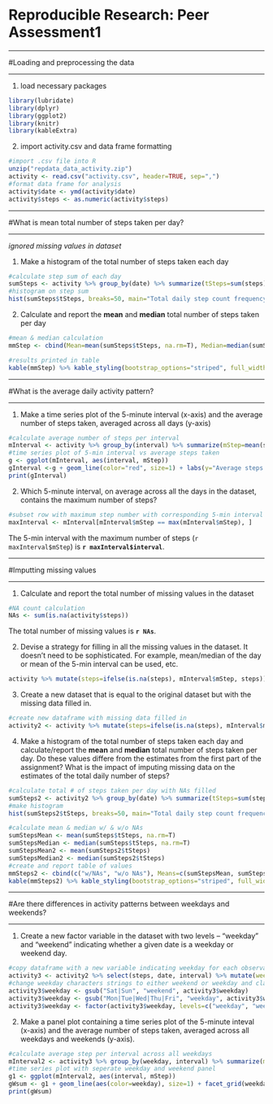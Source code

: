 Reproducible Research: Peer Assessment1
========================================
________________________________________

#Loading and preprocessing the data

___________________________________
1. load necessary packages

```r
library(lubridate)
library(dplyr)
library(ggplot2)
library(knitr)
library(kableExtra)
```

2. import activity.csv and data frame formatting

``` r
#import .csv file into R
unzip("repdata_data_activity.zip")
activity <- read.csv("activity.csv", header=TRUE, sep=",")
#format data frame for analysis 
activity$date <- ymd(activity$date)
activity$steps <- as.numeric(activity$steps)
```
__________________________________________________

#What is mean total number of steps taken per day?

__________________________________________________
*ignored missing values in dataset*

1. Make a histogram of the total number of steps taken each day

```r
#calculate step sum of each day
sumSteps <- activity %>% group_by(date) %>% summarize(tSteps=sum(steps))
#histogram on step sum
hist(sumSteps$tSteps, breaks=50, main="Total daily step count frequency October-November 2012", xlab="Total daily steps")
```

2. Calculate and report the **mean** and **median** total number of steps taken per day 

```r
#mean & median calculation 
mmStep <- cbind(Mean=mean(sumSteps$tSteps, na.rm=T), Median=median(sumSteps$tSteps, na.rm=T) )
```


```r
#results printed in table 
kable(mmStep) %>% kable_styling(bootstrap_options="striped", full_width=F, position="left")
```

____________________________________________

#What is the average daily activity pattern?

____________________________________________

1. Make a time series plot of the 5-minute interval (x-axis) and the average number of steps taken, averaged across all days (y-axis)

```r
#calculate average number of steps per interval 
mInterval <- activity %>% group_by(interval) %>% summarize(mStep=mean(steps, na.rm=T))
#time series plot of 5-min interval vs average steps taken
g <- ggplot(mInterval, aes(interval, mStep))
gInterval <-g + geom_line(color="red", size=1) + labs(y="Average steps per interval", x="interval index (#)", title="Average steps taken per interval October-November 2012")
print(gInterval)
```

2. Which 5-minute interval, on average across all the days in the dataset, contains the maximum number of steps?

```r
#subset row with maximum step number with corresponding 5-min interval
maxInterval <- mInterval[mInterval$mStep == max(mInterval$mStep), ]
```


The 5-min interval with the maximum number of steps (`r maxInterval$mStep`) is **`r maxInterval$interval`**.

_________________________

#Imputting missing values

_________________________

1. Calculate and report the total number of missing values in the dataset

```r
#NA count calculation
NAs <- sum(is.na(activity$steps))
```

The total number of missing values is **`r NAs`**. 

2. Devise a strategy for filling in all the missing values in the dataset. It doesn't need to be sophisticated. For example, mean/median of the day or mean of the 5-min interval can be used, etc. 

```r
activity %>% mutate(steps=ifelse(is.na(steps), mInterval$mStep, steps))
```

3. Create a new dataset that is equal to the original dataset but with the missing data filled in. 

```r
#create new dataframe with missing data filled in 
activity2 <- activity %>% mutate(steps=ifelse(is.na(steps), mInterval$mStep, steps))
```

4. Make a histogram of the total number of steps taken each day and calculate/report the **mean** and **median** total number of steps taken per day. Do these values differe from the estimates from the first part of the assignment? What is the impact of imputing missing data on the estimates of the total daily number of steps? 

```r
#calculate total # of steps taken per day with NAs filled 
sumSteps2 <- activity2 %>% group_by(date) %>% summarize(tSteps=sum(steps))
#make histogram
hist(sumSteps2$tSteps, breaks=50, main="Total daily step count frequency October-November 2012", xlab="Total daily steps w/o NAs")
```

```r
#calculate mean & median w/ & w/o NAs
sumStepsMean <- mean(sumSteps$tSteps, na.rm=T)
sumStepsMedian <- median(sumSteps$tSteps, na.rm=T)
sumStepsMean2 <- mean(sumSteps2$tSteps)
sumStepsMedian2 <- median(sumSteps2$tSteps)
#create and report table of values 
mmSteps2 <- cbind(c("w/NAs", "w/o NAs"), Means=c(sumStepsMean, sumStepsMean2), Medians=c(sumStepsMedian, sumStepsMedian2))
kable(mmSteps2) %>% kable_styling(bootstrap_options="striped", full_width=F, position="left")
```

_________________________________________________________________________

#Are there differences in activity patterns between weekdays and weekends?

_________________________________________________________________________

1. Create a new factor variable in the dataset with two levels -- "weekday" and "weekend" indicating whether a given date is a weekday or weekend day. 

```r
#copy dataframe with a new variable indicating weekday for each observation
activity3 <- activity2 %>% select(steps, date, interval) %>% mutate(weekday=weekdays(date, abbreviate=TRUE))
#change weekday characters strings to either weekend or weekday and classify them as factors
activity3$weekday <- gsub("Sat|Sun", "weekend", activity3$weekday)
activity3$weekday <- gsub("Mon|Tue|Wed|Thu|Fri", "weekday", activity3$weekday)
activity3$weekday <- factor(activity3$weekday, levels=c("weekday", "weekend"))
```

2. Make a panel plot containing a time series plot of the 5-minute inteval (x-axis) and the average number of steps taken, averaged across all weekdays and weekends (y-axis). 

```r
#calculate average step per interval across all weekdays
mInterval2 <- activity3 %>% group_by(weekday, interval) %>% summarize(mStep=mean(steps))
#time series plot with seperate weekday and weekend panel
g1 <- ggplot(mInterval2, aes(interval, mStep))
gWsum <- g1 + geom_line(aes(color=weekday), size=1) + facet_grid(weekday~.) + labs(y="Average steps per interval", x="interval index (#)", title="Avg. steps per interval Weekend vs Weekday Oct-Nov 2012")
print(gWsum)
```

